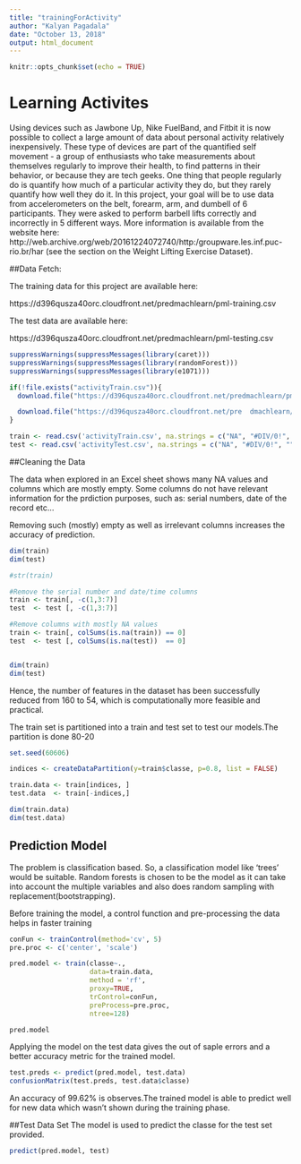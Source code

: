 ---
title: "trainingForActivity"
author: "Kalyan Pagadala"
date: "October 13, 2018"
output: html_document
---

```{r setup, include=FALSE}
knitr::opts_chunk$set(echo = TRUE)
```

# Learning Activites

Using devices such as Jawbone Up, Nike FuelBand, and Fitbit it is now possible to collect a large amount of data about personal activity relatively inexpensively. These type of devices are part of the quantified self movement - a group of enthusiasts who take measurements about themselves regularly to improve their health, to find patterns in their behavior, or because they are tech geeks. One thing that people regularly do is quantify how much of a particular activity they do, but they rarely quantify how well they do it. In this project, your goal will be to use data from accelerometers on the belt, forearm, arm, and dumbell of 6 participants. They were asked to perform barbell lifts correctly and incorrectly in 5 different ways. More information is available from the website here: http://web.archive.org/web/20161224072740/http:/groupware.les.inf.puc-rio.br/har (see the section on the Weight Lifting Exercise Dataset).

##Data Fetch:

The training data for this project are available here:

https://d396qusza40orc.cloudfront.net/predmachlearn/pml-training.csv

The test data are available here:

https://d396qusza40orc.cloudfront.net/predmachlearn/pml-testing.csv

```{r fetch_data}
suppressWarnings(suppressMessages(library(caret)))
suppressWarnings(suppressMessages(library(randomForest)))
suppressWarnings(suppressMessages(library(e1071)))

if(!file.exists("activityTrain.csv")){
  download.file("https://d396qusza40orc.cloudfront.net/predmachlearn/pml-training.csv", "activityTrain.csv")

  download.file("https://d396qusza40orc.cloudfront.net/pre  dmachlearn/pml-testing.csv", "activityTest.csv")
}

train <- read.csv('activityTrain.csv', na.strings = c("NA", "#DIV/0!", ""))
test <- read.csv('activityTest.csv', na.strings = c("NA", "#DIV/0!", ""))
```

##Cleaning the Data

The data when explored in an Excel sheet shows many NA values and columns which are mostly empty. Some columns do not have relevant information for the prdiction purposes, such as: serial numbers, date of the record etc... 

Removing such (mostly) empty as well as irrelevant columns increases the accuracy of prediction.

```{r data_exploration}
dim(train)
dim(test)

#str(train)

#Remove the serial number and date/time columns
train <- train[, -c(1,3:7)]
test  <- test [, -c(1,3:7)]

#Remove columns with mostly NA values
train <- train[, colSums(is.na(train)) == 0]
test  <- test [, colSums(is.na(test))  == 0]


dim(train)
dim(test)

```

Hence, the number of features in the dataset has been successfully reduced from 160 to 54, which is computationally more feasible and practical.

The train set is partitioned into a train and test set to test our models.The partition is done 80-20

```{r part_data}

set.seed(60606)

indices <- createDataPartition(y=train$classe, p=0.8, list = FALSE)

train.data <- train[indices, ]
test.data  <- train[-indices,]

dim(train.data)
dim(test.data)

```

## Prediction Model

The problem is classification based. So, a classification model like 'trees' would be suitable. Random forests is chosen to be the model as it can take into account the multiple variables and also does random sampling with replacement(bootstrapping).

Before training the model, a control function and pre-processing the data helps in faster training

```{r model}

conFun <- trainControl(method='cv', 5)
pre.proc <- c('center', 'scale')

pred.model <- train(classe~.,
                    data=train.data,
                    method = 'rf',
                    proxy=TRUE,
                    trControl=conFun,
                    preProcess=pre.proc,
                    ntree=128)

pred.model


```
Applying the model on the test data gives the out of saple errors and a better accuracy metric for the trained model.

```{r model_test} 

test.preds <- predict(pred.model, test.data)
confusionMatrix(test.preds, test.data$classe)

```
An accuracy of 99.62% is observes.The trained model is able to predict well for new data which wasn't shown during the training phase.

##Test Data Set
The model is used to predict the classe for the test set provided.

```{r test_preds}
predict(pred.model, test)
```